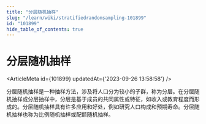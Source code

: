 ```yaml
---
title: "分层随机抽样"
slug: "/learn/wiki/stratifiedrandomsampling-101899"
id: "101899"
hide_table_of_contents: true
---
```



# 分层随机抽样

<ArticleMeta id={101899} updatedAt={'2023-09-26 13:58:58'} />
<div className='border-solid border-b border-t-0 my-4 border-[var(--ifm-color-gray-300)]' />

分层随机抽样是一种抽样方法，涉及将人口分为较小的子群，称为分层。在分层随机抽样或分层抽样中，分层是基于成员的共同属性或特征，如收入或教育程度而形成的。分层随机抽样具有许多应用和好处，例如研究人口构成和预期寿命。分层随机抽样也称为比例随机抽样或配额随机抽样。
